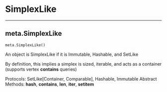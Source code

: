 # SimplexLike

 --- 

## meta.SimplexLike { #meta.SimplexLike }

`meta.SimplexLike()`

An object is SimplexLike if it is Immutable, Hashable, and SetLike

By definition, this implies a simplex is sized, iterable, and acts as a container (supports vertex __contains__ queries)

Protocols: SetLike[Container, Comparable], Hashable, Immutable
Abstract Methods: __hash__, __contains__, __len__, __iter__, __setitem__